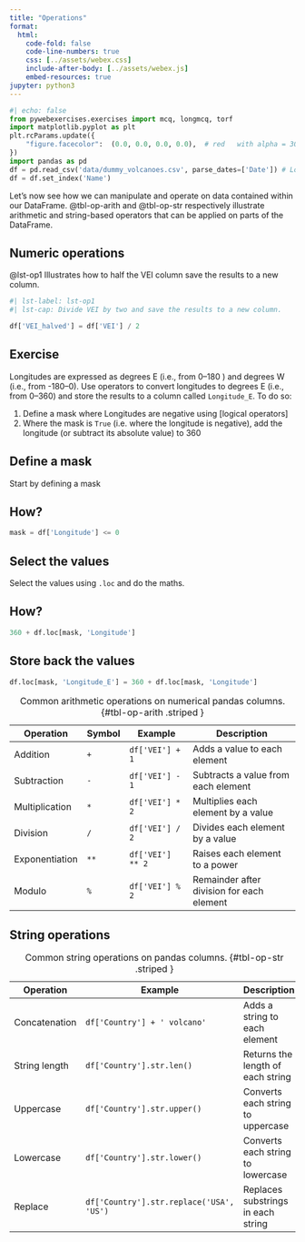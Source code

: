 ```yaml
---
title: "Operations"
format:
  html:
    code-fold: false
    code-line-numbers: true
    css: [../assets/webex.css]
    include-after-body: [../assets/webex.js]
    embed-resources: true 
jupyter: python3
---
```


```python
#| echo: false
from pywebexercises.exercises import mcq, longmcq, torf
import matplotlib.pyplot as plt
plt.rcParams.update({
    "figure.facecolor":  (0.0, 0.0, 0.0, 0.0),  # red   with alpha = 30%
})
import pandas as pd
df = pd.read_csv('data/dummy_volcanoes.csv', parse_dates=['Date']) # Load data
df = df.set_index('Name')
```



Let's now see how we can manipulate and operate on data contained within our DataFrame. @tbl-op-arith and @tbl-op-str respectively illustrate arithmetic and string-based operators that can be applied on parts of the DataFrame.


## Numeric operations {.unnumbered}

@lst-op1 Illustrates how to half the VEI column save the results to a new column.

```python
#| lst-label: lst-op1
#| lst-cap: Divide VEI by two and save the results to a new column.

df['VEI_halved'] = df['VEI'] / 2

```

::: {.callout-note}
## Exercise

Longitudes are expressed as degrees E (i.e., from 0–180 ) and degrees W (i.e., from -180–0). Use operators to convert longitudes to degrees E (i.e., from 0–360) and store the results to a column called `Longitude_E`. To do so:

1. Define a mask where Longitudes are negative using [logical operators]
2. Where the mask is `True` (i.e. where the longitude is negative), add the longitude (or subtract its absolute value) to 360


::: {.callout-tip collapse="true"}
## Define a mask
Start by defining a mask

::: {.callout-tip collapse="true"}
## How?

```python
mask = df['Longitude'] <= 0
```
:::

:::

::: {.callout-tip collapse="true"}
## Select the values
Select the values using `.loc` and do the maths.

::: {.callout-tip collapse="true"}
## How?

```python
360 + df.loc[mask, 'Longitude']
```
:::

:::

::: {.callout-tip collapse="true"}
## Store back the values

```python
df.loc[mask, 'Longitude_E'] = 360 + df.loc[mask, 'Longitude']
```
:::


:::

| Operation      | Symbol | Example                | Description                                 |
|----------------|--------|------------------------|---------------------------------------------|
| Addition       | `+`    | `df['VEI'] + 1`        | Adds a value to each element                |
| Subtraction    | `-`    | `df['VEI'] - 1`        | Subtracts a value from each element         |
| Multiplication | `*`    | `df['VEI'] * 2`        | Multiplies each element by a value          |
| Division       | `/`    | `df['VEI'] / 2`        | Divides each element by a value             |
| Exponentiation | `**`   | `df['VEI'] ** 2`       | Raises each element to a power              |
| Modulo         | `%`    | `df['VEI'] % 2`        | Remainder after division for each element   |

: Common arithmetic operations on numerical pandas columns. {#tbl-op-arith .striped   }



## String operations {.unnumbered}



| Operation         | Example                                 | Description                                         |
|-------------------|-----------------------------------------|-----------------------------------------------------|
| Concatenation     | `df['Country'] + ' volcano'`            | Adds a string to each element                       |
| String length     | `df['Country'].str.len()`                  | Returns the length of each string                   |
| Uppercase         | `df['Country'].str.upper()`             | Converts each string to uppercase                   |
| Lowercase         | `df['Country'].str.lower()`             | Converts each string to lowercase                   |
| Replace           | `df['Country'].str.replace('USA', 'US')`| Replaces substrings in each string                  |

: Common string operations on pandas columns. {#tbl-op-str .striped   }